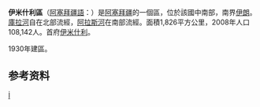 {{Infobox settlement
| other_name                   = Imishli District
| type                   = [[阿塞拜疆行政区划|区]]
| image_map              = Imishli District in Azerbaijan 2021.svg
| map_caption            = 在阿塞拜疆的位置
| parts_type             = 定居点<ref name="preslib">{{cite web |url=https://files.preslib.az/projects/azerbaijan/gl2.pdf |title=İnzibati-ərazi vahidləri |author=<!--Not stated--> |date= |website=preslib.az |publisher= |access-date=28 February 2021 |quote= |archive-date=2021-05-12 |archive-url=https://web.archive.org/web/20210512173320/https://files.preslib.az/projects/azerbaijan/gl2.pdf }}</ref>
| parts                  = 51
| established_title      = 建立
| established_date       = 1930-08-08
| subdivision_type       = [[国家|国家]]
| subdivision_name       = {{flag|Azerbaijan}}
| subdivision_type1      = [[阿塞拜疆行政区划|经济区]]
| subdivision_name1      = {{tsl|en|Aran Economic Region||Aran}}
| population_as_of       = {{tsl|en|Census in Azerbaijan||2020}}
| population_total       = 131400
| population_footnotes   = <ref name="statgov">{{cite web |url=https://www.stat.gov.az/source/demoqraphy/ap/az/population_2020.zip |title=Population of Azerbaijan |author=<!--Not stated--> |date= |website=stat.gov.az |publisher=[[阿塞拜疆国家统计委员会|State Statistics Committee]] |access-date=22 February 2021 |quote= |archive-date=2020-06-30 |archive-url=https://web.archive.org/web/20200630134755/https://www.stat.gov.az/source/demoqraphy/ap/az/population_2020.zip }}</ref>
| area_total_km2         = 1890
| population_density_km2 = auto
| postal_code            = 3000
| seat_type              = 首府
| seat                   = [[伊米什利|伊米什利]]
| timezone               = [[阿塞拜疆标准时间|AZT]]
| utc_offset             = +4
| website = {{URL|imishli-ih.gov.az}}
}}
'''伊米什利區'''（[[阿塞拜疆語|阿塞拜疆語]]：{{lang|az|İmişli rayonu}}）是[[阿塞拜疆|阿塞拜疆]]的一個區，位於該國中南部，南界[[伊朗|伊朗]]。[[庫拉河|庫拉河]]自在北部流經，[[阿拉斯河|阿拉斯河]]在南部流經。面積1,826平方公里，2008年人口108,142人。首府[[伊米什利|伊米什利]]。

1930年建區。

==参考资料==
{{refs}}

{{coord|display=title}}
{{亞塞拜然行政區劃}}
{{normdaten}}

[[Category:阿塞拜疆行政區劃|İ]]
{{Azerbaijan-geo-stub}}